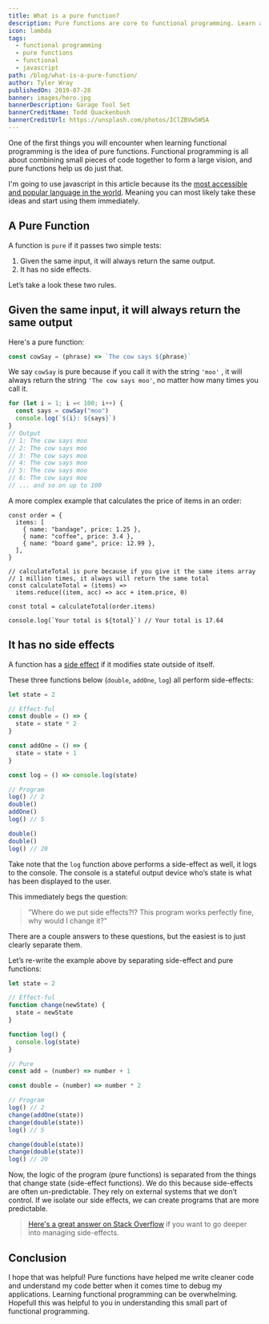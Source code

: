 ```yaml
---
title: What is a pure function?
description: Pure functions are core to functional programming. Learn about what they are, why they're useful, and how to use them to improve code readability.
icon: lambda
tags:
  - functional programming
  - pure functions
  - functional
  - javascript
path: /blog/what-is-a-pure-function/
author: Tyler Wray
publishedOn: 2019-07-28
banner: images/hero.jpg
bannerDescription: Garage Tool Set
bannerCreditName: Todd Quackenbush
bannerCreditUrl: https://unsplash.com/photos/IClZBVw5W5A
---
```


One of the first things you will encounter when learning functional programming is the idea of pure functions. Functional programming is all about combining small pieces of code together to form a large vision, and pure functions help us do just that.

I'm going to use javascript in this article because its the [most accessible and popular language in the world](https://insights.stackoverflow.com/survey/2019#technology-_-programming-scripting-and-markup-languages). Meaning you can most likely take these ideas and start using them immediately.

## A Pure Function

A function is `pure` if it passes two simple tests:

1. Given the same input, it will always return the same output.
2. It has no side effects.

Let’s take a look these two rules.

## Given the same input, it will always return the same output

Here's a pure function:

```js
const cowSay = (phrase) => `The cow says ${phrase}`
```

We say `cowSay` is pure because if you call it with the string `'moo'` , it will always return the string `'The cow says moo'`, no matter how many times you call it.

```js
for (let i = 1; i =< 100; i++) {
  const says = cowSay("moo")
  console.log(`${i}: ${says}`)
}
// Output
// 1: The cow says moo
// 2: The cow says moo
// 3: The cow says moo
// 4: The cow says moo
// 5: The cow says moo
// 6: The cow says moo
// ... and so on up to 100
```

A more complex example that calculates the price of items in an order:

```js{9,10}
const order = {
  items: [
    { name: "bandage", price: 1.25 },
    { name: "coffee", price: 3.4 },
    { name: "board game", price: 12.99 },
  ],
}

// calculateTotal is pure because if you give it the same items array
// 1 million times, it always will return the same total
const calculateTotal = (items) =>
  items.reduce((item, acc) => acc + item.price, 0)

const total = calculateTotal(order.items)

console.log(`Your total is ${total}`) // Your total is 17.64
```

## It has no side effects

A function has a [side effect](<https://en.wikipedia.org/wiki/Side_effect_(computer_science)>) if it modifies state outside of itself.

These three functions below (`double`, `addOne`, `log`) all perform side-effects:

```js
let state = 2

// Effect-ful
const double = () => {
  state = state * 2
}

const addOne = () => {
  state = state + 1
}

const log = () => console.log(state)

// Program
log() // 2
double()
addOne()
log() // 5

double()
double()
log() // 20
```

Take note that the `log` function above performs a side-effect as well, it logs to the console. The console is a stateful output device who’s state is what has been displayed to the user.

This immediately begs the question:

> ”Where do we put side effects?!? This program works perfectly fine, why would I change it?"

There are a couple answers to these questions, but the easiest is to just clearly separate them.

Let’s re-write the example above by separating side-effect and pure functions:

```js
let state = 2

// Effect-ful
function change(newState) {
  state = newState
}

function log() {
  console.log(state)
}

// Pure
const add = (number) => number + 1

const double = (number) => number * 2

// Program
log() // 2
change(addOne(state))
change(double(state))
log() // 5

change(double(state))
change(double(state))
log() // 20
```

Now, the logic of the program (pure functions) is separated from the things that change state (side-effect functions). We do this because side-effects are often un-predictable. They rely on external systems that we don’t control. If we isolate our side effects, we can create programs that are more predictable.

> [Here's a great answer on Stack Overflow](https://stackoverflow.com/a/18173877/6216456) if you want to go deeper into managing side-effects.

## Conclusion

I hope that was helpful! Pure functions have helped me write cleaner code and understand my code better when it comes time to debug my applications. Learning functional programming can be overwhelming. Hopefull this was helpful to you in understanding this small part of functional programming.
